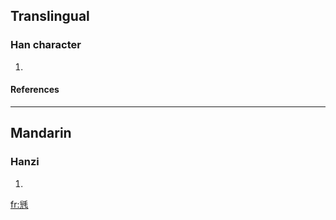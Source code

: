 ==Translingual==
===Han character===
{{Han char|rn=82|rad=毛|as=06|sn=10|four=8221<sub>1</sub>|canj=金山竹手山 (CUHQU)}}
# {{defn|Han|sort=毛06}}
====References====
{{Han ref|kx=0592.390|dkj=16816|dj=0985.080|hdz=31997.120|uh=6BE4|ud=27620|bh=D1FE|bd=53758}}

----
==Mandarin==
===Hanzi===
{{cmn-hanzi|pin=[[ěr]] (er3), [[tuò]] (tuo4)|wg=erh<sup>3</sup>, t'o<sup>4</sup>}}
# {{defn|Mandarin}}

[[fr:毤]]